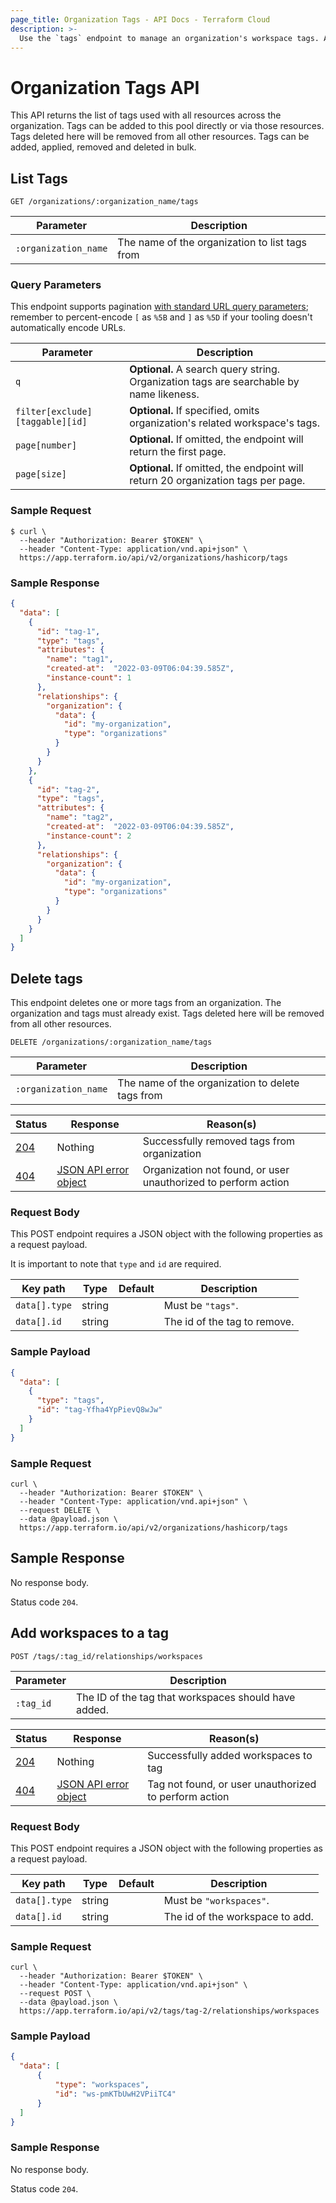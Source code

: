 ```yaml
---
page_title: Organization Tags - API Docs - Terraform Cloud
description: >-
  Use the `tags` endpoint to manage an organization's workspace tags. Assign, list, and delete tags using the HTTP API.
---
```


[200]: https://developer.mozilla.org/en-US/docs/Web/HTTP/Status/200

[201]: https://developer.mozilla.org/en-US/docs/Web/HTTP/Status/201

[202]: https://developer.mozilla.org/en-US/docs/Web/HTTP/Status/202

[204]: https://developer.mozilla.org/en-US/docs/Web/HTTP/Status/204

[400]: https://developer.mozilla.org/en-US/docs/Web/HTTP/Status/400

[401]: https://developer.mozilla.org/en-US/docs/Web/HTTP/Status/401

[403]: https://developer.mozilla.org/en-US/docs/Web/HTTP/Status/403

[404]: https://developer.mozilla.org/en-US/docs/Web/HTTP/Status/404

[409]: https://developer.mozilla.org/en-US/docs/Web/HTTP/Status/409

[412]: https://developer.mozilla.org/en-US/docs/Web/HTTP/Status/412

[422]: https://developer.mozilla.org/en-US/docs/Web/HTTP/Status/422

[429]: https://developer.mozilla.org/en-US/docs/Web/HTTP/Status/429

[500]: https://developer.mozilla.org/en-US/docs/Web/HTTP/Status/500

[504]: https://developer.mozilla.org/en-US/docs/Web/HTTP/Status/504

[JSON API document]: /terraform/cloud-docs/api-docs#json-api-documents

[JSON API error object]: https://jsonapi.org/format/#error-objects

# Organization Tags API

This API returns the list of tags used with all resources across the organization. Tags can be added to this pool directly or via those resources. Tags deleted here will be removed from all other resources. Tags can be added, applied, removed and deleted in bulk.

## List Tags

`GET /organizations/:organization_name/tags`

| Parameter            | Description                                    |
| -------------------- | ---------------------------------------------- |
| `:organization_name` | The name of the organization to list tags from |

### Query Parameters

This endpoint supports pagination [with standard URL query parameters](/terraform/cloud-docs/api-docs#query-parameters); remember to percent-encode `[` as `%5B` and `]` as `%5D` if your tooling doesn't automatically encode URLs.

| Parameter                       | Description                                                                              |
| ------------------------------- | ---------------------------------------------------------------------------------------- |
| `q`                             | **Optional.** A search query string.  Organization tags are searchable by name likeness. |
| `filter[exclude][taggable][id]` | **Optional.** If specified, omits organization's related workspace's tags.               |
| `page[number]`                  | **Optional.** If omitted, the endpoint will return the first page.                       |
| `page[size]`                    | **Optional.** If omitted, the endpoint will return 20 organization tags per page.        |

### Sample Request

```shell
$ curl \
  --header "Authorization: Bearer $TOKEN" \
  --header "Content-Type: application/vnd.api+json" \
  https://app.terraform.io/api/v2/organizations/hashicorp/tags
```

### Sample Response

```json
{
  "data": [
    {
      "id": "tag-1",
      "type": "tags",
      "attributes": {
        "name": "tag1",
        "created-at":  "2022-03-09T06:04:39.585Z",
        "instance-count": 1
      },
      "relationships": {
        "organization": {
          "data": {
            "id": "my-organization",
            "type": "organizations"
          }
        }
      }
    },
    {
      "id": "tag-2",
      "type": "tags",
      "attributes": {
        "name": "tag2",
        "created-at":  "2022-03-09T06:04:39.585Z",
        "instance-count": 2
      },
      "relationships": {
        "organization": {
          "data": {
            "id": "my-organization",
            "type": "organizations"
          }
        }
      }
    }
  ]
}
```

## Delete tags

This endpoint deletes one or more tags from an organization. The organization and tags must already
exist. Tags deleted here will be removed from all other resources.

`DELETE /organizations/:organization_name/tags`

| Parameter            | Description                                      |
| -------------------- | ------------------------------------------------ |
| `:organization_name` | The name of the organization to delete tags from |

| Status  | Response                  | Reason(s)                                                      |
| ------- | ------------------------- | -------------------------------------------------------------- |
| [204][] | Nothing                   | Successfully removed tags from organization                    |
| [404][] | [JSON API error object][] | Organization not found, or user unauthorized to perform action |

### Request Body

This POST endpoint requires a JSON object with the following properties as a request payload.

It is important to note that `type` and `id` are required.

| Key path      | Type   | Default | Description                  |
| ------------- | ------ | ------- | ---------------------------- |
| `data[].type` | string |         | Must be `"tags"`.            |
| `data[].id`   | string |         | The id of the tag to remove. |

### Sample Payload

```json
{
  "data": [
    {
      "type": "tags",
      "id": "tag-Yfha4YpPievQ8wJw"
    }
  ]
}
```

### Sample Request

```shell
curl \
  --header "Authorization: Bearer $TOKEN" \
  --header "Content-Type: application/vnd.api+json" \
  --request DELETE \
  --data @payload.json \
  https://app.terraform.io/api/v2/organizations/hashicorp/tags
```

## Sample Response

No response body.

Status code `204`.

## Add workspaces to a tag

`POST /tags/:tag_id/relationships/workspaces`

| Parameter | Description                                          |
| --------- | ---------------------------------------------------- |
| `:tag_id` | The ID of the tag that workspaces should have added. |

| Status  | Response                  | Reason(s)                                             |
| ------- | ------------------------- | ----------------------------------------------------- |
| [204][] | Nothing                   | Successfully added workspaces to tag                  |
| [404][] | [JSON API error object][] | Tag not found, or user unauthorized to perform action |

### Request Body

This POST endpoint requires a JSON object with the following properties as a request payload.

| Key path      | Type   | Default | Description                     |
| ------------- | ------ | ------- | ------------------------------- |
| `data[].type` | string |         | Must be `"workspaces"`.         |
| `data[].id`   | string |         | The id of the workspace to add. |

### Sample Request

```shell
curl \
  --header "Authorization: Bearer $TOKEN" \
  --header "Content-Type: application/vnd.api+json" \
  --request POST \
  --data @payload.json \
  https://app.terraform.io/api/v2/tags/tag-2/relationships/workspaces
```

### Sample Payload

```json
{
  "data": [
      {
          "type": "workspaces",
          "id": "ws-pmKTbUwH2VPiiTC4"
      }
  ]
}
```

### Sample Response

No response body.

Status code `204`.
